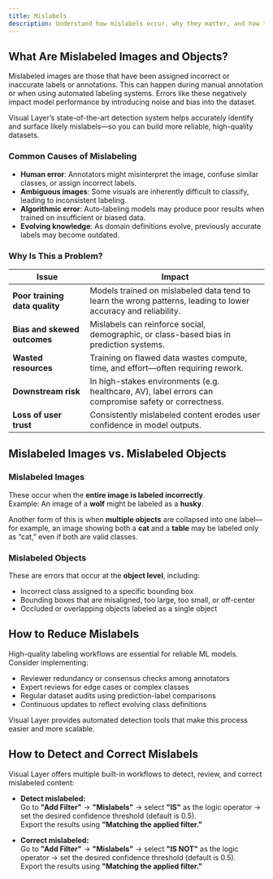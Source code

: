 ```yaml
---
title: Mislabels
description: Understand how mislabels occur, why they matter, and how to detect and fix them using Visual Layer.
---
```



## What Are Mislabeled Images and Objects?

Mislabeled images are those that have been assigned incorrect or inaccurate labels or annotations. This can happen during manual annotation or when using automated labeling systems. Errors like these negatively impact model performance by introducing noise and bias into the dataset.

Visual Layer’s state-of-the-art detection system helps accurately identify and surface likely mislabels—so you can build more reliable, high-quality datasets.

### Common Causes of Mislabeling

- **Human error**: Annotators might misinterpret the image, confuse similar classes, or assign incorrect labels.
- **Ambiguous images**: Some visuals are inherently difficult to classify, leading to inconsistent labeling.
- **Algorithmic error**: Auto-labeling models may produce poor results when trained on insufficient or biased data.
- **Evolving knowledge**: As domain definitions evolve, previously accurate labels may become outdated.

### Why Is This a Problem?

<div className="integrations-table">

| Issue | Impact |
|-------|--------|
| **Poor training data quality** | Models trained on mislabeled data tend to learn the wrong patterns, leading to lower accuracy and reliability. |
| **Bias and skewed outcomes** | Mislabels can reinforce social, demographic, or class-based bias in prediction systems. |
| **Wasted resources** | Training on flawed data wastes compute, time, and effort—often requiring rework. |
| **Downstream risk** | In high-stakes environments (e.g. healthcare, AV), label errors can compromise safety or correctness. |
| **Loss of user trust** | Consistently mislabeled content erodes user confidence in model outputs. |

</div>

## Mislabeled Images vs. Mislabeled Objects

### Mislabeled Images

These occur when the **entire image is labeled incorrectly**.  
Example: An image of a **wolf** might be labeled as a **husky**.

Another form of this is when **multiple objects** are collapsed into one label—for example, an image showing both a **cat** and a **table** may be labeled only as “cat,” even if both are valid classes.

### Mislabeled Objects

These are errors that occur at the **object level**, including:

- Incorrect class assigned to a specific bounding box
- Bounding boxes that are misaligned, too large, too small, or off-center
- Occluded or overlapping objects labeled as a single object

## How to Reduce Mislabels

High-quality labeling workflows are essential for reliable ML models. Consider implementing:

- Reviewer redundancy or consensus checks among annotators
- Expert reviews for edge cases or complex classes
- Regular dataset audits using prediction-label comparisons
- Continuous updates to reflect evolving class definitions

Visual Layer provides automated detection tools that make this process easier and more scalable.

## How to Detect and Correct Mislabels

Visual Layer offers multiple built-in workflows to detect, review, and correct mislabeled content:

- **Detect mislabeled:**  
  Go to **"Add Filter"** → **"Mislabels"** → select **"IS"** as the logic operator → set the desired confidence threshold (default is 0.5).  
  Export the results using **"Matching the applied filter."**

- **Correct mislabeled:**  
  Go to **"Add Filter"** → **"Mislabels"** → select **"IS NOT"** as the logic operator → set the desired confidence threshold (default is 0.5).  
  Export the results using **"Matching the applied filter."**


